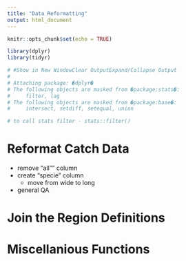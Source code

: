 ```yaml
---
title: "Data Reformatting"
output: html_document
---
```


```r
knitr::opts_chunk$set(echo = TRUE)
```

```r
library(dplyr)
library(tidyr)

# #Show in New WindowClear OutputExpand/Collapse Output
# 
# Attaching package: �dplyr�
# The following objects are masked from �package:stats�:
#     filter, lag
# The following objects are masked from �package:base�:
#     intersect, setdiff, setequal, union

# to call stats filter - stats::filter()
```

# Reformat Catch Data

* remove "all"" column
* create "specie" column
    - move from wide to long
* general QA




# Join the Region Definitions

# Miscellanious Functions

